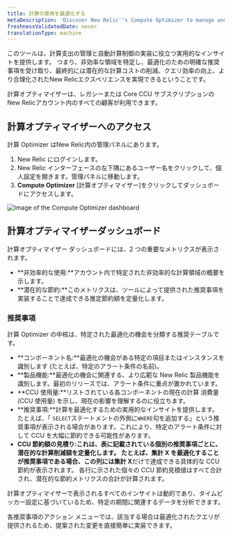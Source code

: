 ```yaml
---
title: 計算の使用を最適化する
metaDescription: 'Discover New Relic''s Compute Optimizer to manage and reduce your compute usage. Get actionable insights and recommendations to optimize inefficient alert conditions and queries, ensuring efficient resource usage and significant savings.'
freshnessValidatedDate: never
translationType: machine
---
```


このツールは、計算支出の管理と自動計算制御の実装に役立つ実用的なインサイトを提供します。 つまり、非効率な領域を特定し、最適化のための明確な推奨事項を受け取り、最終的には潜在的な計算コストの削減、クエリ効率の向上、より合理化されたNew Relicエクスペリエンスを実現できるということです。

<Callout variant="tip">
  計算オプティマイザーは、レガシーまたは Core CCU サブスクリプションのNew Relicアカウント内のすべての顧客が利用できます。
</Callout>

## 計算オプティマイザーへのアクセス

計算 Optimizer はNew Relic内の管理パネルにあります。

1. New Relic にログインします。
2. New Relic インターフェースの左下隅にあるユーザー名をクリックして、個人設定を開きます。管理パネルに移動します。
3. **Compute Optimizer** \[計算オプティマイザー]をクリックしてダッシュボードにアクセスします。

<img title="Compute Optimizer dashboard" alt="Image of the Compute Optimizer dashboard" src="/images/compute_optimizer.webp" />

## 計算オプティマイザーダッシュボード

計算オプティマイザー ダッシュボードには、2 つの重要なメトリクスが表示されます。

* **非効率的な使用:**アカウント内で特定された非効率的な計算領域の概要を示します。
* **潜在的な節約:**このメトリクスは、ツールによって提供された推奨事項を実装することで達成できる推定節約額を定量化します。

### 推奨事項

計算 Optimizer の中核は、特定された最適化の機会を分類する推奨テーブルです。

* **コンポーネント名:**最適化の機会がある特定の項目またはインスタンスを識別します (たとえば、特定のアラート条件の名前)。
* **製品機能:**最適化の機会に関連する、より広範な New Relic 製品機能を識別します。最初のリリースでは、アラート条件に重点が置かれています。
* **CCU 使用量:**リストされている各コンポーネントの現在の計算 消費量 (CCU 使用量) を示し、現在の影響を理解するのに役立ちます。
* **推奨事項:**計算を最適化するための実用的なインサイトを提供します。 たとえば、「 `SELECT`ステートメントの外側に`WHERE`句を追加する」という推奨事項が表示される場合があります。これにより、特定のアラート条件に対して CCU を大幅に節約できる可能性があります。
* **CCU 節約額の見積り:**これは、表に記載されている個別の推奨事項ごとに、潜在的な計算削減額を定量化します。 たとえば、**集計 X を**最適化することが推奨事項である場合、この列には**集計 X**だけで達成できる具体的な CCU 節約が表示されます。 各行に示された個々の CCU 節約見積値はすべて合計され、潜在的な節約メトリクスの合計が計算されます。

計算オプティマイザーで表示されるすべてのインサイトは動的であり、タイムピッカー設定に基づいているため、特定の期間に関連するデータを分析できます。

各推奨事項のアクション メニューでは、該当する場合は最適化されたクエリが提供されるため、提案された変更を直接簡単に実装できます。